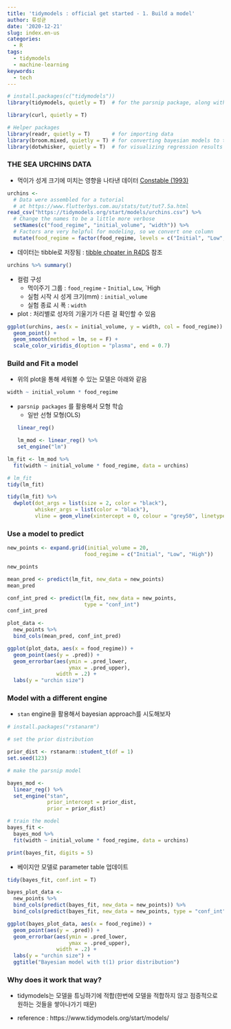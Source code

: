 ```yaml
---
title: 'tidymodels : official get started - 1. Build a model'
author: 류성균
date: '2020-12-21'
slug: index.en-us
categories:
  - R
tags:
  - tidymodels
  - machine-learning
keywords:
  - tech
---
```


<!--more-->

```r
# install.packages(c("tidymodels"))
library(tidymodels, quietly = T)  # for the parsnip package, along with the rest of tidymodels

library(curl, quietly = T)

# Helper packages
library(readr, quietly = T)       # for importing data
library(broom.mixed, quietly = T) # for converting bayesian models to tidy tibbles
library(dotwhisker, quietly = T)  # for visualizing regression results
```

###  THE SEA URCHINS DATA
- 먹이가 성게 크기에 미치는 영향을 나타낸 데이터 [Constable (1993)](https://link.springer.com/article/10.1007/BF00349318) 

```r
urchins <- 
  # Data were assembled for a tutorial 
  # at https://www.flutterbys.com.au/stats/tut/tut7.5a.html
read_csv("https://tidymodels.org/start/models/urchins.csv") %>% 
  # Change the names to be a little more verbose
  setNames(c("food_regime", "initial_volume", "width")) %>%
  # Factors are very helpful for modeling, so we convert one column
  mutate(food_regime = factor(food_regime, levels = c("Initial", "Low", "High")))
```

- 데이터는 tibble로 저장됨 : [tibble chpater in R4DS](https://r4ds.had.co.nz/tibbles.html) 참조
```r
urchins %>% summary()
```
- 컬럼 구성
  - 먹이주기 그룹 : `food_regime` - `Initial`, `Low`, `High
  - 실험 시작 시 성게 크기(mm) : `initial_volume`
  - 실험 종료 시 폭 : `width`

- plot : 처리별로 성자의 기울기가 다른 걸 확인할 수 있음

```r
ggplot(urchins, aes(x = initial_volume, y = width, col = food_regime)) +
  geom_point() +
  geom_smooth(method = lm, se = F) +
  scale_color_viridis_d(option = "plasma", end = 0.7)
```


### Build and Fit a model

- 위의 plot을 통해 세워볼 수 있는 모델은 아래와 같음
```r
width ~ initial_volumn * food_regime
```

- `parsnip packages` 를 활용해서 모형 학습
  - 일반 선형 모형(OLS)
```r
linear_reg()
```
```r
lm_mod <- linear_reg() %>% 
  set_engine("lm")
```

```r
lm_fit <- lm_mod %>% 
  fit(width ~ initial_volume * food_regime, data = urchins)

# lm_fit
tidy(lm_fit)
```

```r
tidy(lm_fit) %>% 
  dwplot(dot_args = list(size = 2, color = "black"),
         whisker_args = list(color = "black"),
         vline = geom_vline(xintercept = 0, colour = "grey50", linetype = 2))
```


### Use a model to predict 

```r
new_points <- expand.grid(initial_volume = 20,
                         food_regime = c("Initial", "Low", "High"))

new_points
```

```r
mean_pred <- predict(lm_fit, new_data = new_points)
mean_pred
```

```r
conf_int_pred <- predict(lm_fit, new_data = new_points,
                         type = "conf_int")
conf_int_pred
```

```r
plot_data <- 
  new_points %>% 
  bind_cols(mean_pred, conf_int_pred)

ggplot(plot_data, aes(x = food_regime)) +
  geom_point(aes(y = .pred)) +
  geom_errorbar(aes(ymin = .pred_lower,
                    ymax = .pred_upper),
                width = .2) +
  labs(y = "urchin size")
```

### Model with a different engine

- `stan` engine을 활용해서 bayesian approach를 시도해보자

```r
# install.packages("rstanarm")
```


```r
# set the prior distribution

prior_dist <- rstanarm::student_t(df = 1)
set.seed(123)

# make the parsnip model

bayes_mod <-
  linear_reg() %>% 
  set_engine("stan",
             prior_intercept = prior_dist,
             prior = prior_dist)

# train the model
bayes_fit <-
  bayes_mod %>% 
  fit(width ~ initial_volume * food_regime, data = urchins)

print(bayes_fit, digits = 5)
```

- 베이지안 모델로 parameter table 업데이트
```r
tidy(bayes_fit, conf.int = T)
```

```r
bayes_plot_data <-
  new_points %>% 
  bind_cols(predict(bayes_fit, new_data = new_points)) %>% 
  bind_cols(predict(bayes_fit, new_data = new_points, type = "conf_int"))

ggplot(bayes_plot_data, aes(x = food_regime)) +
  geom_point(aes(y = .pred)) +
  geom_errorbar(aes(ymin = .pred_lower,
                    ymax = .pred_upper), 
                width = .2) +
  labs(y = "urchin size") + 
  ggtitle("Bayesian model with t(1) prior distribution")
```

### Why does it work that way?
- tidymodels는 모델을 튜닝하기에 적합(한번에 모델을 적합하지 않고 점증적으로 원하는 것들을 쌓아나가기 때문)

- reference : https://www.tidymodels.org/start/models/
